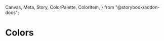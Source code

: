   Canvas,
  Meta,
  Story,
  ColorPalette,
  ColorItem,
} from "@storybook/addon-docs";

<Meta title="Style Guide/Colors" />

# Colors

<div class="pt-32">
  <ColorPalette>
    <ColorItem
      title="Banana"
      subtitle="Yellow"
      colors={{
        "500": "#FAD161",
        "400": "#FBDA7F",
        "300": "#FCE29C",
        "200": "#FDEBBA",
        "100": "#FEF4D8",
        "50": "#FEF8E6",
      }}
    />
    <ColorItem
      title="Plummy"
      subtitle="Maroon"
      colors={{
        "500": "#A04163",
        "400": "#BB597C",
        "300": "#CA7D99",
        "200": "#D9A1B5",
        "100": "#E8C5D2",
        "50": "#EFD8E0",
      }}
    />
    <ColorItem
      title="Cherry"
      subtitle="Red"
      colors={{
        "500": "#FF005B",
        "400": "#FF337C",
        "300": "#FF669D",
        "200": "#FF99BD",
        "100": "#FFCCDE",
        "50": "#FFE5EF",
      }}
    />
    <ColorItem
      title="Pistachio"
      subtitle="Green"
      colors={{
        "500": "#7AFAD4",
        "400": "#93FBDC",
        "300": "#ABFCE4",
        "200": "#C4FDEC",
        "100": "#DCFEF4",
        "50": "#E9FEF8",
      }}
    />
    <ColorItem
      title="Raisin"
      subtitle="Black"
      colors={{
        "500": "#27272B",
        "400": "#47474E",
        "300": "#666671",
        "200": "#878792",
        "100": "#AAAAB2",
        "50": "#BBBBC1",
      }}
    />
    <ColorItem
      title="Coconut"
      subtitle="White"
      colors={{
        "": "#FAF3EC",
      }}
    />
  </ColorPalette>
</div>
